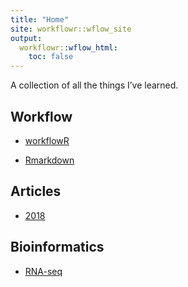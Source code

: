---
title: "Home"
site: workflowr::wflow_site
output:
  workflowr::wflow_html:
    toc: false
---

A collection of all the things I've learned.

## **Workflow**

* [workflowR](workflowr.html)

* [Rmarkdown](Rmarkdown.html)

## **Articles**

* [2018](articles-read-2018.html)

## **Bioinformatics**
* [RNA-seq](RNA-seq.html)
